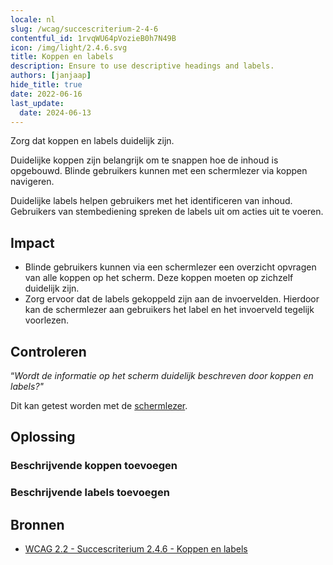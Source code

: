 ```yaml
---
locale: nl
slug: /wcag/succescriterium-2-4-6
contentful_id: 1rvqWU64pVozieB0h7N49B
icon: /img/light/2.4.6.svg
title: Koppen en labels
description: Ensure to use descriptive headings and labels.
authors: [janjaap]
hide_title: true
date: 2022-06-16
last_update:
  date: 2024-06-13
---
```


<Hero
  title="Koppen en labels"
  image="/img/light/2.4.6.svg"
  alt="WCAG 2.4.6 icon"
  prefix="Succescriterium 2.4.6"
  suffix="Niveau AA"
/>

Zorg dat koppen en labels duidelijk zijn.

Duidelijke koppen zijn belangrijk om te snappen hoe de inhoud is opgebouwd. Blinde gebruikers kunnen met een schermlezer via koppen navigeren.

Duidelijke labels helpen gebruikers met het identificeren van inhoud. Gebruikers van stembediening spreken de labels uit om acties uit te voeren.

## Impact

- Blinde gebruikers kunnen via een schermlezer een overzicht opvragen van alle koppen op het scherm. Deze koppen moeten op zichzelf duidelijk zijn.
- Zorg ervoor dat de labels gekoppeld zijn aan de invoervelden. Hierdoor kan de schermlezer aan gebruikers het label en het invoerveld tegelijk voorlezen.

## Controleren

“*Wordt de informatie op het scherm duidelijk beschreven door koppen en labels?"*

Dit kan getest worden met de [schermlezer](/nl/stats/schermlezer).

## Oplossing

### Beschrijvende koppen toevoegen

<CodeSample id="screen-headers" locale="nl"/>

### Beschrijvende labels toevoegen

<CodeSample id="screen-labels" locale="nl"/>

## Bronnen

- [WCAG 2.2 - Succescriterium 2.4.6 - Koppen en labels](https://www.w3.org/Translations/WCAG22-nl/#koppen-en-labels)
